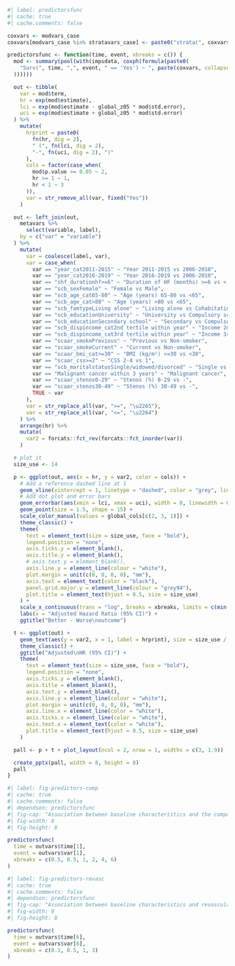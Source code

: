 ```r
#| label: predictorsfunc
#| cache: true
#| cache.comments: false

coxvars <- modvars_case
coxvars[modvars_case %in% stratavars_case] <- paste0("strata(", coxvars[modvars_case %in% stratavars_case], ")")

predictorsfunc <- function(time, event, xbreaks = c()) {
  mod <- summary(pool(with(impsdata, coxph(formula(paste0(
    "Surv(", time, ",", event, " == 'Yes') ~ ", paste(coxvars, collapse = " + ")
  ))))))

  out <- tibble(
    var = mod$term,
    hr = exp(mod$estimate),
    lci = exp(mod$estimate - global_z05 * mod$std.error),
    uci = exp(mod$estimate + global_z05 * mod$std.error)
  ) %>%
    mutate(
      hrprint = paste0(
        fn(hr, dig = 2),
        " (", fn(lci, dig = 2),
        "-", fn(uci, dig = 2), ")"
      ),
      cols = factor(case_when(
        mod$p.value >= 0.05 ~ 2,
        hr >= 1 ~ 1,
        hr < 1 ~ 3
      )),
      var = str_remove_all(var, fixed("Yes"))
    )

  out <- left_join(out,
    metavars %>%
      select(variable, label),
    by = c("var" = "variable")
  ) %>%
    mutate(
      var = coalesce(label, var),
      var = case_when(
        var == "year_cat2011-2015" ~ "Year 2011-2015 vs 2006-2010",
        var == "year_cat2016-2019" ~ "Year 2016-2019 vs 2006-2010",
        var == "shf_durationhf>=6" ~ "Duration of HF (months) >=6 vs < 6",
        var == "scb_sexFemale" ~ "Female vs Male",
        var == "scb_age_cat65-80" ~ "Age (years) 65-80 vs <65",
        var == "scb_age_cat>80" ~ "Age (years) >80 vs <65",
        var == "scb_famtypeLiving alone" ~ "Living alone vs Cohabitating",
        var == "scb_educationUniversity" ~ "University vs Compulsory school",
        var == "scb_educationSecondary school" ~ "Secondary vs Compulsory school",
        var == "scb_dispincome_cat2nd tertile within year" ~ "Income 2nd vs 1st tertile",
        var == "scb_dispincome_cat3rd tertile within year" ~ "Income 3rd vs 1st tertile",
        var == "scaar_smokePrevious" ~ "Previous vs Non-smoker",
        var == "scaar_smokeCurrent" ~ "Current vs Non-smoker",
        var == "scaar_bmi_cat>=30" ~ "BMI (kg/m²) >=30 vs <30",
        var == "scaar_css>=2" ~ "CSS 2-4 vs 1",
        var == "scb_maritalstatusSingle/widowed/divorced" ~ "Single vs Married",
        var == "Malignant cancer within 3 years" ~ "Malignant cancer",
        var == "scaar_stenos0-29" ~ "Stenos (%) 0-29 vs -",
        var == "scaar_stenos30-49" ~ "Stenos (%) 30-49 vs -",
        TRUE ~ var
      ),
      var = str_replace_all(var, ">=", "\u2265"),
      var = str_replace_all(var, "<=", "\u2264")
    ) %>%
    arrange(hr) %>%
    mutate(
      var2 = forcats::fct_rev(forcats::fct_inorder(var))
    )

  # plot it
  size_use <- 14

  p <- ggplot(out, aes(x = hr, y = var2, color = cols)) +
    # Add a reference dashed line at 1
    geom_vline(xintercept = 1, linetype = "dashed", color = "grey", linewidth = 0.6) +
    # Add dot plot and error bars
    geom_errorbar(aes(xmin = lci, xmax = uci), width = 0, linewidth = 0.5) +
    geom_point(size = 1.5, shape = 15) +
    scale_color_manual(values = global_cols[c(2, 3, 1)]) +
    theme_classic() +
    theme(
      text = element_text(size = size_use, face = "bold"),
      legend.position = "none",
      axis.ticks.y = element_blank(),
      axis.title.y = element_blank(),
      # axis.text.y = element_blank(),
      axis.line.y = element_line(colour = "white"),
      plot.margin = unit(c(0, 0, 0, 0), "mm"),
      axis.text = element_text(color = "black"),
      panel.grid.major.y = element_line(colour = "grey94"),
      plot.title = element_text(hjust = 0.5, size = size_use)
    ) +
    scale_x_continuous(trans = "log", breaks = xbreaks, limits = c(min(xbreaks), max(xbreaks))) +
    labs(x = "Adjusted Hazard Ratio (95% CI)") +
    ggtitle("Better - Worse\noutcome")

  t <- ggplot(out) +
    geom_text(aes(y = var2, x = 1, label = hrprint), size = size_use / .pt * 0.8, fontface = "bold") +
    theme_classic() +
    ggtitle("Adjusted\nHR (95% CI)") +
    theme(
      text = element_text(size = size_use, face = "bold"),
      legend.position = "none",
      axis.ticks.y = element_blank(),
      axis.title = element_blank(),
      axis.text.y = element_blank(),
      axis.line.y = element_line(colour = "white"),
      plot.margin = unit(c(0, 0, 0, 0), "mm"),
      axis.line.x = element_line(color = "white"),
      axis.ticks.x = element_line(color = "white"),
      axis.text.x = element_text(color = "white"),
      plot.title = element_text(hjust = 0.5, size = size_use)
    )

  pall <- p + t + plot_layout(ncol = 2, nrow = 1, widths = c(3, 1.9))

  create_pptx(pall, width = 8, height = 8)
  pall
}
```

```r
#| label: fig-predictors-comp
#| cache: true
#| cache.comments: false
#| dependson: predictorsfunc
#| fig-cap: "Association between baseline characteristics and the composite outcome"
#| fig-width: 8
#| fig-height: 8

predictorsfunc(
  time = outvars$time[1],
  event = outvars$var[1],
  xbreaks = c(0.5, 0.5, 1, 2, 4, 6)
)
```

```r
#| label: fig-predictors-revasc
#| cache: true
#| cache.comments: false
#| dependson: predictorsfunc
#| fig-cap: "Association between baseline characteristics and revascularzation"
#| fig-width: 8
#| fig-height: 8

predictorsfunc(
  time = outvars$time[6],
  event = outvars$var[6],
  xbreaks = c(0.1, 0.5, 1, 3)
)
```
